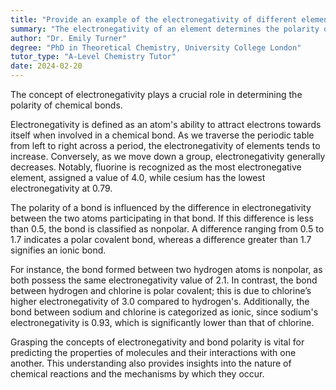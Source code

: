 ```yaml
---
title: "Provide an example of the electronegativity of different elements and the polarity of their bonds"
summary: "The electronegativity of an element determines the polarity of its bonds."
author: "Dr. Emily Turner"
degree: "PhD in Theoretical Chemistry, University College London"
tutor_type: "A-Level Chemistry Tutor"
date: 2024-02-20
---
```


The concept of electronegativity plays a crucial role in determining the polarity of chemical bonds.

Electronegativity is defined as an atom's ability to attract electrons towards itself when involved in a chemical bond. As we traverse the periodic table from left to right across a period, the electronegativity of elements tends to increase. Conversely, as we move down a group, electronegativity generally decreases. Notably, fluorine is recognized as the most electronegative element, assigned a value of $4.0$, while cesium has the lowest electronegativity at $0.79$.

The polarity of a bond is influenced by the difference in electronegativity between the two atoms participating in that bond. If this difference is less than $0.5$, the bond is classified as nonpolar. A difference ranging from $0.5$ to $1.7$ indicates a polar covalent bond, whereas a difference greater than $1.7$ signifies an ionic bond.

For instance, the bond formed between two hydrogen atoms is nonpolar, as both possess the same electronegativity value of $2.1$. In contrast, the bond between hydrogen and chlorine is polar covalent; this is due to chlorine’s higher electronegativity of $3.0$ compared to hydrogen's. Additionally, the bond between sodium and chlorine is categorized as ionic, since sodium's electronegativity is $0.93$, which is significantly lower than that of chlorine.

Grasping the concepts of electronegativity and bond polarity is vital for predicting the properties of molecules and their interactions with one another. This understanding also provides insights into the nature of chemical reactions and the mechanisms by which they occur.
    